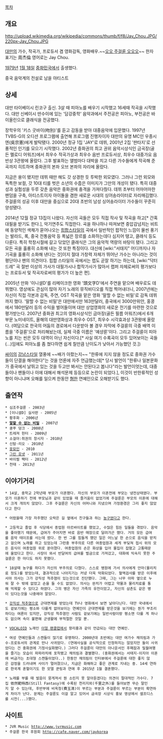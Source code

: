 [[목차]]

== 개요 ==

http://upload.wikimedia.org/wikipedia/commons/thumb/f/f8/Jay_Chou.JPG/220px-Jay_Chou.JPG

[[대만]]의 가수, 작곡가, 프로듀서 겸 영화감독, 영화배우.~~[[오오|오오 주걸륜 오오오]]~~ 한자 표기는 周杰倫 영어로는 Jay Chou.

[[1979년]] [[1월 18일]] [[중화민국]]에서 출생했다.

중국 음악계의 전설로 남을 아티스트
== 상세 ==

대만 타이베이시 린코구 출신. 3살 때 피아노를 배우기 시작했고 16세때 작곡을 시작했다. 대만 신베이시 딴수이에 있는 '담강중학' 음악과에서 주전공은 피아노, 부전공은 바이올린으로 클래식을 전공했다.

장학우의 '키스 굿바이(吻別)'를 듣고 감동을 받아 대중음악에 입문했다. 1997년 TVBS-G의 오디션 프로그램에 출연해 프로그램 진행자이자 대만의 유명 MC인 우종시엔(吳宗憲)에게 발탁됐다. 2000년 정규 1집 'JAY'로 데뷔, 2001년 2집 '판타지'로 선풍적인 인기를 모으기 시작했다. 2002년 중화권의 최고 권위 음악시상식인 금곡장(골든 멜로디 어워즈)에서 최우수 작곡가상과 최우수 음반 프로듀서상, 최우수 대중가요 음반상 3관왕에 올랐다. 그후 발표하는 앨범마다 대박을 치고 다른 가수들에게 작곡해 준 곡까지 히트하며 중화권의 본좌 오브 본좌의 자리에 올랐다.

지금은 용이 됐지만 데뷔 때만 해도 갓 상경한 듯 투박한 외모였다. 그러나 그런 외모와 독특한 보컬, 갓 10대 티를 벗은 소년의 수줍은 이미지가 그만의 개성이 됐다. 특히 대중성과 실험성을 두루 갖춘 음악은 중화권에 충격을 가져다줬다. 데뷔 초부터 어마어마한 팬덤을 구축, 아티스트이자 아이돌을 겸한 새로운 시대의 싱어송라이터로 자리매김했다. 주걸륜의 성공 이후 대만을 중심으로 20대 초반의 남성 싱어송라이터 가수들이 꾸준히 양성됐다.

2014년 12월 정규 13집이 나왔다. 자신의 곡들은 모두 직접 작사 및 작곡을 하고[* 간혹 대필을 받기도 한다.], 악기연주도 직접한다. 곡을 하나하나 따져보면 중압감넘치는 비트에 동양적인 색채가 묻어나오는 [[힙합]]스타일의 곡에서 일반적인 팝적인 느낌이 물씬 풍기는 발라드, 록, 중국 전통음악 등 폭넓은 장르를 소화하는데다 심지어 탱고, 클래식 등도 다룬다. 특히 학창시절에 갈고 닦았던 클래식은 그의 음악적 역량의 바탕이 됐다. 그리고 모든 곡을 훌륭히 소화해 내는 것 또한 특징이다. 대신에 [wiki:"서태지" 어디까지나 자기곡을 훌륭히 소화해 낸다는 것]이지 절대 가창력 자체가 뛰어난 가수는 아니라는 것이 평단이나 팬의 의견이다. 힙합 스타일의 곡에서는 랩도 곧잘 하기는 하는데, [wiki:"닥터 드레" 곡 절반 이상의 가사가 대필가시나 합작가사가 많아서 랩퍼 자체로써의 평가보다는 프로듀서 및 작곡자로써의 평가가 더 높은 편].

2005년 만화 '이니셜D'를 리메이크한 영화 '頭文字D'에서 주연을 맡으며 배우로도 데뷔했다. 영상에도 관심이 많아 자기 노래의 뮤직비디오를 직접 찍어내더니, 2007년에는 자신이 직접 각본과 감독, 주연, OST 작곡을 맡은 영화 '말할 수 없는 비밀'로 감독 데뷔까지 했다. '말할 수 없는 비밀'은 대만에서만 163만달러, 중국에서 3000만위안, 홍콩에서 180만달러 등의 수익을 벌어들이며 대만 상업영화의 새로운 전기를 마련한 것으로 평가받는다. 2007년 중화권 최고의 영화시상식인 금마장(골든 필름 어워즈)에서 6개 부문 노미네이트, 올해의 대만영화상과 최우수 OST, 최우수 시각효과상 3관왕에 올랐다. 
(여담으로 한국의 어둠의 경로에서 다운받아 볼 경우 자막에 주걸륜의 극중 배역 이름을 '주걸륜'으로 처리해놨는데, 실제 극중 이름은 '예샹룬'이다. 그리고  주걸륜이 피아노를 치는 씬은 모두 대역이 아닌 자신이다.[* 사실 여기 수록곡이 모두 있어보이는 곡들(...)임에도 피아노를 좀 쳤다하면 쉽게 칠만큼 난이도가 낮아서 가능했던 것.])

[[싸이]]의 [[강남스타일]] 열풍에 ~~배가 아팠는지~~ "한류에 지지 않을 정도로 중화권 가수들이 단결을 해야한다"는 것을 언론에 자주 언급했는데[* 당시 발언이 "한류나 일본문화가 중국에서 날뛰고 있는 것을 두고만 봐서는 안된다고 봅니다"라는 발언이엇는데, 대중들이나 팬들이나 이에 대해서 해석문제 등등으로 논란이 되었다.], 이것이 반한류적인 성향이 아니냐며 오해를 일으켜 한동안 [[혐한]] 연예인으로 오해받기도 했다.

== 출연작 ==
 * 심조주걸륜 - 2003년
 * [이니셜D] 실사판 - 2005년
 * 황후화 - 2006년
 * '''[[말할 수 없는 비밀]]''' - 2007년
 * 쿵푸 덩크 - 2008년
 * 트레져 헌터 - 2009년
 * 소걸아:취권의 창시자 - 2010년
 * 신탐·리오 - 2010년
 * [[웅묘인]] - 2010
 * [[그린 호넷]] - 2011년
 * 바이럴 팩터 - 2012년
 * 천태 - 2013년

== 이야기거리 ==
 * 14살, 중학교 2학년때 부모가 이혼했다. 자신의 부모가 이혼전에 부모는 냉전상태였다. 부모가 이혼하기 전에 부모님과 같이 있었을 때 즐거움이 없었기에 주걸륜은 부모의 이혼에 대해서 크게 개의치 않았다. 그후 주걸륜은 자신의 어머니와 지냈으며 가정환경은 그리 좋지 않았다고 한다

 * 어렸을때 가장 자주했던 오락은 길 옆에서 친구들과 하는 [[농구]]였다고 한다.

 * 고등학교 졸업 후 식당에서 종업원 아르바이트를 했었고, 수많은 힘든 일들을 겪었다. 음악을 좋아했기 때문에, 급여가 주어지면 바로 음반 매장으로 달려가곤 했다. 거의 모든 급여를 음악 테이프를 사는데 썼다. 한 번 그를 힘들게 했던 일은 어느날 한 손으로 음식을 받치고 걸으며 노래를 하고 있었는데 그런중 부주의로 다른 여종업원과 세게 부딪쳐 접시 위의 모든 음식이 여종업원 위로 쏟아졌다. 여종업원의 손은 화상을 입어 물집이 잡혔고 고통때문에 울었다고 한다. 사장이 와서 반달여의 급여를 벌금으로 가져갔고, 대화에 익숙지 못한 주걸륜은 한 마디도 하지 못했다.

 * 18살때 농구를 하다가 자신의 부주의로 다쳤다. 스스로 병원에 가서 의사에게 안마(물리치료 정도)를 받았는데, 결과적으로 나아지기는 커녕 더욱 악화되었다. 혈액검사를 받은 이후에서야 의사는 그가 강직성 척추염이 있는것으로 진단했다. 그때, 그는 너무 아파 옆으로 누워 잘 수 밖에 없었고 손을 들 수도 없었다. 의사는 완치가 어렵고 약물과 물리치료를 통해 억제할 수 있다고 하였다. 그의 병은 자신 가족의 유전이었고, 자신의 삼촌도 같은 병이 있다는것을 나중에야 알았다.

 * [[강직성 척추염]]으로 군대면제를 받았는데 TV나 영화에서 보면 날아다닌다. 대만 국내에서도 겉보기에는 평소와 다를게 없어보이는 연예인이 군대면제를 받은것을 보기에는 뭔가 부조리하다는 여론이 있지만, 강직성 척추염인 사람도 겉보기에는 일반사람이랑 평소엔 다를 게 하나도 없으며 속이 불편해 군생활에 부적절한 것일 뿐.

 * [[VOCALOID]] 노래인 [[이얼 팬클럽]]에서 왕리홍과 같이 언급되는 대만 연예인. 

 * 여성 연예인들과 스캔들이 많기로 유명하다. 2000년대 초반에는 대만 여가수 채의림과 가수-프로듀서의 관계로 만나 사귀었다. (연애사실을 공식적으로 인정하지는 않았지만 둘이 사귀었다는 건 중화권에 기정사실화됐다.) 그러다 주걸륜이 대만의 아나운서인 후패잠과 밀월여행을 즐기는 모습이 파파라치에 포착됐고 채의림과 결별했다. (중화권에서는 서태지-이지아 이혼에 버금가는 초대형 스캔들이었다..) 한동안 채의림이 인터뷰에서 주걸륜에 대한 좋지 않은 감정을 드러내며 사이가 멀어졌으나, 지금은 화해하고 좋은 관계로 지내는 중. 14세 연하로 한국계 혼혈이기도 한 모델 쿤링과 연애 후 2015년 1월 결혼했다.

 * 노래를 부를 때 발음이 뭉게져서 뭔 소린지 못 알아듣겠다는 의견이 절대적인 가수다. 7집 依然範特西(Still Fantasy)에 수록된 천리지외(千里之外)를 들어보면 무슨 말인지 알 수 있는데, 후반부에 비옥청(費玉淸)이 부르는 부분과 주걸륜이 부르는 부분이 확연하게 차이가 난다. 문제는 주걸륜도 이걸 알고 있어서 금곡장 시상식 홍보 영상에서 셀프디스를 시전(...)했다.
== 사이트 ==
 * JVR Music http://www.jvrmusic.com
 * 주걸륜 한국 후원회 http://cafe.naver.com/jaykorea 

